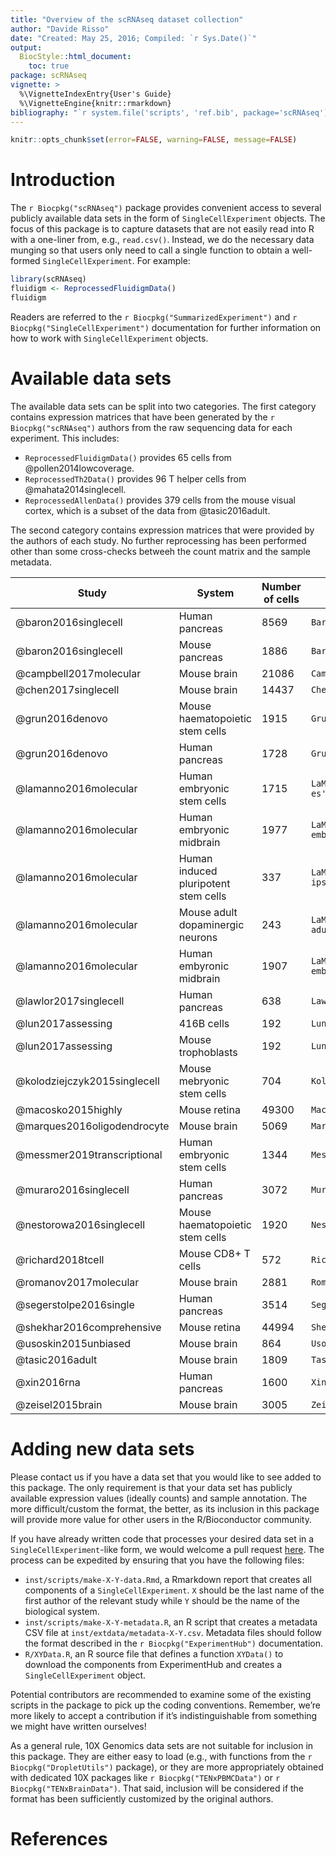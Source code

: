 ```yaml
---
title: "Overview of the scRNAseq dataset collection"
author: "Davide Risso"
date: "Created: May 25, 2016; Compiled: `r Sys.Date()`"
output:
  BiocStyle::html_document:
    toc: true
package: scRNAseq
vignette: >
  %\VignetteIndexEntry{User's Guide}
  %\VignetteEngine{knitr::rmarkdown}
bibliography: "`r system.file('scripts', 'ref.bib', package='scRNAseq')`"
---
```


```r
knitr::opts_chunk$set(error=FALSE, warning=FALSE, message=FALSE)
```

# Introduction

The `r Biocpkg("scRNAseq")` package provides convenient access to several publicly available data sets 
in the form of `SingleCellExperiment` objects.
The focus of this package is to capture datasets that are not easily read into R with a one-liner from, e.g., `read.csv()`.
Instead, we do the necessary data munging so that users only need to call a single function to obtain a well-formed `SingleCellExperiment`.
For example:

```r
library(scRNAseq)
fluidigm <- ReprocessedFluidigmData()
fluidigm
```

Readers are referred to the `r Biocpkg("SummarizedExperiment")` and `r Biocpkg("SingleCellExperiment")` documentation 
for further information on how to work with `SingleCellExperiment` objects.

# Available data sets

The available data sets can be split into two categories.
The first category contains expression matrices that have been generated by the `r Biocpkg("scRNAseq")` authors 
from the raw sequencing data for each experiment.
This includes:

- `ReprocessedFluidigmData()` provides 65 cells from @pollen2014lowcoverage.
- `ReprocessedTh2Data()` provides 96 T helper cells from @mahata2014singlecell.
- `ReprocessedAllenData()` provides 379 cells from the mouse visual cortex,
   which is a subset of the data from @tasic2016adult.

The second category contains expression matrices that were provided by the authors of each study.
No further reprocessing has been performed other than some cross-checks betweeh the count matrix and the sample metadata.

| Study                 | System           | Number of cells   | Function            |
|-----------------------|------------------|-------------------|---------------------|
|@baron2016singlecell   | Human pancreas   | 8569              | `BaronPancreasData('human')` |
|@baron2016singlecell   | Mouse pancreas   | 1886              | `BaronPancreasData('mouse')` |
|@campbell2017molecular | Mouse brain      | 21086             | `CampbellBrainData()` | 
|@chen2017singlecell    | Mouse brain      | 14437             | `ChenBrainData()` |
|@grun2016denovo        | Mouse haematopoietic stem cells | 1915 | `GrunHSCData()` | 
|@grun2016denovo        | Human pancreas   | 1728              | `GrunPancreasData()` |
|@lamanno2016molecular  | Human embryonic stem cells | 1715    | `LaMannoBrainData('human-es')` |
|@lamanno2016molecular  | Human embryonic midbrain   | 1977    | `LaMannoBrainData('human-embryo')` |
|@lamanno2016molecular  | Human induced pluripotent stem cells | 337 | `LaMannoBrainData('human-ips')` |
|@lamanno2016molecular  | Mouse adult dopaminergic neurons | 243 | `LaMannoBrainData('mouse-adult')` |
|@lamanno2016molecular  | Human embyronic midbrain | 1907 | `LaMannoBrainData('mouse-embryo')` |
|@lawlor2017singlecell  | Human pancreas   | 638               | `LawlorPancreasData()` |
|@lun2017assessing      | 416B cells       | 192               | `LunSpikeInData('416b')` |
|@lun2017assessing      | Mouse trophoblasts | 192             | `LunSpikeInData('tropho')` |
|@kolodziejczyk2015singlecell | Mouse mebryonic stem cells | 704 | `KolodziejczykESCData()` |
|@macosko2015highly     | Mouse retina     | 49300             | `MacoskoRetinaData()` |
|@marques2016oligodendrocyte | Mouse brain | 5069              | `MarquesBrainData()` | 
|@messmer2019transcriptional | Human embryonic stem cells | 1344 | `MessmerESCData()` |
|@muraro2016singlecell  | Human pancreas   | 3072              | `MuraroPancreasData()` |
|@nestorowa2016singlecell | Mouse haematopoietic stem cells | 1920 | `NestorowaHSCData()` | 
|@richard2018tcell      | Mouse CD8+ T cells | 572             | `RichardTCellData()` |
|@romanov2017molecular  | Mouse brain      | 2881              | `RomanovBrainData()` |
|@segerstolpe2016single | Human pancreas   | 3514              | `SegerstolpePancreasData()` |
|@shekhar2016comprehensive | Mouse retina  | 44994             | `ShekharRetinaData()` |
|@usoskin2015unbiased   | Mouse brain      | 864               | `UsoskinBrainData()` |
|@tasic2016adult        | Mouse brain      | 1809              | `TasicBrainData()` |
|@xin2016rna            | Human pancreas   | 1600              | `XinPancreasData()` |
|@zeisel2015brain       | Mouse brain      | 3005              | `ZeiselBrainData()` |

# Adding new data sets

Please contact us if you have a data set that you would like to see added to this package.
The only requirement is that your data set has publicly available expression values (ideally counts) and sample annotation.
The more difficult/custom the format, the better, 
as its inclusion in this package will provide more value for other users in the R/Bioconductor community.

If you have already written code that processes your desired data set in a `SingleCellExperiment`-like form,
we would welcome a pull request [here](https://github.com/LTLA/scRNAseq).
The process can be expedited by ensuring that you have the following files:

- `inst/scripts/make-X-Y-data.Rmd`, a Rmarkdown report that creates all components of a `SingleCellExperiment`.
`X` should be the last name of the first author of the relevant study while `Y` should be the name of the biological system.
- `inst/scripts/make-X-Y-metadata.R`, an R script that creates a metadata CSV file at `inst/extdata/metadata-X-Y.csv`.
Metadata files should follow the format described in the `r Biocpkg("ExperimentHub")` documentation.
- `R/XYData.R`, an R source file that defines a function `XYData()` to download the components from ExperimentHub
and creates a `SingleCellExperiment` object.

Potential contributors are recommended to examine some of the existing scripts in the package to pick up the coding conventions.
Remember, we're more likely to accept a contribution if it's indistinguishable from something we might have written ourselves!

As a general rule, 10X Genomics data sets are not suitable for inclusion in this package.
They are either easy to load (e.g., with functions from the `r Biocpkg("DropletUtils")` package),
or they are more appropriately obtained with dedicated 10X packages like `r Biocpkg("TENxPBMCData")` or `r Biocpkg("TENxBrainData")`.
That said, inclusion will be considered if the format has been sufficiently customized by the original authors.

# References
